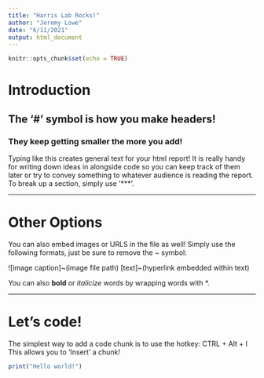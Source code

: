 ```yaml
---
title: "Harris Lab Rocks!"
author: "Jeremy Lowe"
date: "6/11/2021"
output: html_document
---
```


```r
knitr::opts_chunk$set(echo = TRUE)
```


# Introduction

## The '#' symbol is how you make headers!

### They keep getting smaller the more you add!
Typing like this creates general text for your html report! It is really handy for writing down ideas in alongside code so you can keep track of them later or try to convey something to whatever audience is reading the report. To break up a section, simply use '***'. 

***

# Other Options

You can also embed images or URLS in the file as well! Simply use the following formats, just be sure to remove the ~ symbol:

![image caption]~(image file path)
[text]~(hyperlink embedded within text)

You can also **bold** or *italicize* words by wrapping words with *. 

***

# Let's code! 
The simplest way to add a code chunk is to use the hotkey: CTRL + Alt + I
This allows you to 'Insert' a chunk!

```r

print("Hello world!")

```

